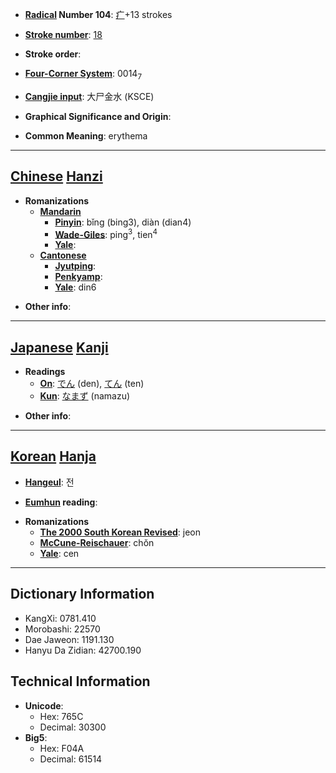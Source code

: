 * '''[[Wiktionary:Chinese radical index| Radical]] Number 104''': [[Wiktionary:Chinese radical index 疒|疒]]+13 strokes

* '''[[Wiktionary:Chinese total strokes index|Stroke number]]''': [[Wiktionary:Chinese total strokes index 18|18]]

* '''Stroke order''': 

* '''[[Wiktionary:Chinese four corner index|Four-Corner System]]''': 0014<sub>7</sub>

* '''[[Wiktionary:Chinese Cangjie index|Cangjie input]]''': 大尸金水 (KSCE)

* '''Graphical Significance and Origin''': 

* '''Common Meaning''': erythema

----

== [[Chinese]] [[Hanzi]] ==

* '''Romanizations'''
** '''[[Mandarin]]'''
*** '''[[Pinyin]]''': bǐng (bing3), diàn (dian4)
*** '''[[Wade-Giles]]''': ping<sup>3</sup>, tien<sup>4</sup>
*** '''[[Yale]]''': 
** '''[[Cantonese]]'''
*** '''[[Jyutping]]''':
*** '''[[Penkyamp]]''': 
*** '''[[Yale]]''': din6

* '''Other info''': 

----

== [[Japanese]] [[Kanji]] ==

* '''Readings'''
** '''[[On]]''': [[でん]] (den), [[てん]] (ten)
** '''[[Kun]]''': [[なまず]] (namazu)

* '''Other info''':  

----

== [[Korean]] [[Hanja]] ==

* '''[[Hangeul]]''': 전

* '''[[Eumhun]] reading''': 

* '''Romanizations'''
** '''[[The 2000 South Korean Revised Romanization|The 2000 South Korean Revised]]''': jeon
** '''[[McCune-Reischauer]]''': chŏn
** '''[[Yale]]''': cen

----

== Dictionary Information ==

* KangXi: 0781.410
* Morobashi: 22570
* Dae Jaweon: 1191.130
* Hanyu Da Zidian: 42700.190

== Technical Information ==

* '''Unicode''':
** Hex: 765C
** Decimal: 30300
* '''Big5''':
** Hex: F04A
** Decimal: 61514